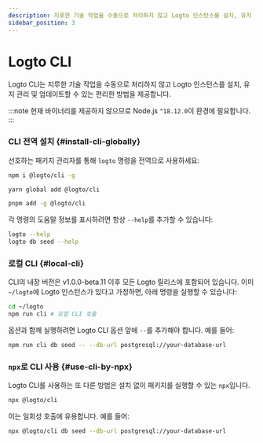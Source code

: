 ```yaml
---
description: 지루한 기술 작업을 수동으로 처리하지 않고 Logto 인스턴스를 설치, 유지 관리 및 업데이트할 수 있는 CLI 도구 소개.
sidebar_position: 3
---
```



# Logto CLI

Logto CLI는 지루한 기술 작업을 수동으로 처리하지 않고 Logto 인스턴스를 설치, 유지 관리 및 업데이트할 수 있는 편리한 방법을 제공합니다.

:::note
현재 바이너리를 제공하지 않으므로 Node.js `^18.12.0`이 환경에 필요합니다.
:::

### CLI 전역 설치 \{#install-cli-globally}

선호하는 패키지 관리자를 통해 `logto` 명령을 전역으로 사용하세요:

<Tabs>

  <TabItem value="npm" label="npm">

```bash
npm i @logto/cli -g
```

  </TabItem>
  <TabItem value="yarn" label="Yarn">

```bash
yarn global add @logto/cli
```

  </TabItem>
  <TabItem value="pnpm" label="pnpm">

```bash
pnpm add -g @logto/cli
```

  </TabItem>

</Tabs>

각 명령의 도움말 정보를 표시하려면 항상 `--help`를 추가할 수 있습니다:

```bash
logto --help
logto db seed --help
```

### 로컬 CLI \{#local-cli}

CLI의 내장 버전은 v1.0.0-beta.11 이후 모든 Logto 릴리스에 포함되어 있습니다. 이미 `~/logto`에 Logto 인스턴스가 있다고 가정하면, 아래 명령을 실행할 수 있습니다:

```bash
cd ~/logto
npm run cli # 로컬 CLI 호출
```

옵션과 함께 실행하려면 Logto CLI 옵션 앞에 `--`를 추가해야 합니다. 예를 들어:

```bash
npm run cli db seed -- --db-url postgresql://your-database-url
```

### `npx`로 CLI 사용 \{#use-cli-by-npx}

Logto CLI를 사용하는 또 다른 방법은 설치 없이 패키지를 실행할 수 있는 `npx`입니다.

```bash
npx @logto/cli
```

이는 일회성 호출에 유용합니다. 예를 들어:

```bash
npx @logto/cli db seed --db-url postgresql://your-database-url
```
